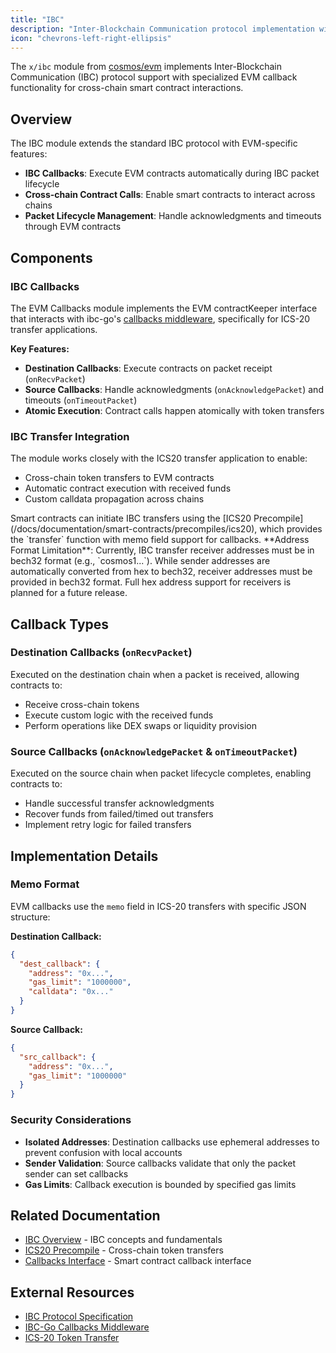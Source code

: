 ```yaml
---
title: "IBC"
description: "Inter-Blockchain Communication protocol implementation with EVM callbacks"
icon: "chevrons-left-right-ellipsis"
---
```


The `x/ibc` module from [cosmos/evm](https://github.com/cosmos/evm) implements Inter-Blockchain Communication (IBC) protocol support with specialized EVM callback functionality for cross-chain smart contract interactions.


## Overview

The IBC module extends the standard IBC protocol with EVM-specific features:

- **IBC Callbacks**: Execute EVM contracts automatically during IBC packet lifecycle
- **Cross-chain Contract Calls**: Enable smart contracts to interact across chains
- **Packet Lifecycle Management**: Handle acknowledgments and timeouts through EVM contracts

## Components

### IBC Callbacks

The EVM Callbacks module implements the EVM contractKeeper interface that interacts with ibc-go's [callbacks middleware](https://github.com/cosmos/ibc-go/blob/main/modules/apps/callbacks/README.md), specifically for ICS-20 transfer applications.

**Key Features:**
- **Destination Callbacks**: Execute contracts on packet receipt (`onRecvPacket`)
- **Source Callbacks**: Handle acknowledgments (`onAcknowledgePacket`) and timeouts (`onTimeoutPacket`)
- **Atomic Execution**: Contract calls happen atomically with token transfers

### IBC Transfer Integration

The module works closely with the ICS20 transfer application to enable:
- Cross-chain token transfers to EVM contracts
- Automatic contract execution with received funds
- Custom calldata propagation across chains

<Info>
Smart contracts can initiate IBC transfers using the [ICS20 Precompile](/docs/documentation/smart-contracts/precompiles/ics20), which provides the `transfer` function with memo field support for callbacks.
</Info>

<Warning>
**Address Format Limitation**: Currently, IBC transfer receiver addresses must be in bech32 format (e.g., `cosmos1...`). While sender addresses are automatically converted from hex to bech32, receiver addresses must be provided in bech32 format. Full hex address support for receivers is planned for a future release.
</Warning>

## Callback Types

### Destination Callbacks (`onRecvPacket`)

Executed on the destination chain when a packet is received, allowing contracts to:
- Receive cross-chain tokens
- Execute custom logic with the received funds
- Perform operations like DEX swaps or liquidity provision

### Source Callbacks (`onAcknowledgePacket` & `onTimeoutPacket`)

Executed on the source chain when packet lifecycle completes, enabling contracts to:
- Handle successful transfer acknowledgments
- Recover funds from failed/timed out transfers
- Implement retry logic for failed transfers

## Implementation Details

### Memo Format

EVM callbacks use the `memo` field in ICS-20 transfers with specific JSON structure:

**Destination Callback:**
```json
{
  "dest_callback": {
    "address": "0x...",
    "gas_limit": "1000000", 
    "calldata": "0x..."
  }
}
```

**Source Callback:**
```json
{
  "src_callback": {
    "address": "0x...",
    "gas_limit": "1000000"
  }
}
```

### Security Considerations

- **Isolated Addresses**: Destination callbacks use ephemeral addresses to prevent confusion with local accounts
- **Sender Validation**: Source callbacks validate that only the packet sender can set callbacks
- **Gas Limits**: Callback execution is bounded by specified gas limits

## Related Documentation

- [IBC Overview](/docs/documentation/concepts/ibc) - IBC concepts and fundamentals
- [ICS20 Precompile](/docs/documentation/smart-contracts/precompiles/ics20) - Cross-chain token transfers
- [Callbacks Interface](/docs/documentation/smart-contracts/precompiles/callbacks) - Smart contract callback interface

## External Resources

- [IBC Protocol Specification](https://ibc.cosmos.network/)
- [IBC-Go Callbacks Middleware](https://github.com/cosmos/ibc-go/blob/main/modules/apps/callbacks/README.md)
- [ICS-20 Token Transfer](https://github.com/cosmos/ibc/tree/master/spec/app/ics-020-fungible-token-transfer)